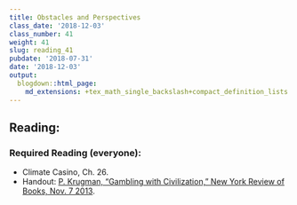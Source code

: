 ```yaml
---
title: Obstacles and Perspectives
class_date: '2018-12-03'
class_number: 41
weight: 41
slug: reading_41
pubdate: '2018-07-31'
date: '2018-12-03'
output:
  blogdown::html_page:
    md_extensions: +tex_math_single_backslash+compact_definition_lists
---
```

## Reading:

### Required Reading (everyone):
* Climate Casino, Ch. 26.
* Handout: [P.  Krugman, "Gambling with Civilization," New York Review of Books, Nov. 7 2013](https://www.nybooks.com/articles/2013/11/07/climate-change-gambling-civilization/){target="_blank"}.


